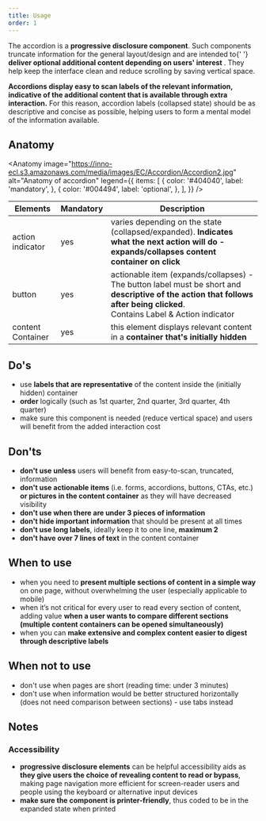 ```yaml
---
title: Usage
order: 1
---
```



<Paragraph size="lead">
  The accordion is a <strong>progressive disclosure component</strong>. Such
  components truncate information for the general layout/design and are intended
  to{' '}
  <strong>
    deliver optional additional content depending on users' interest
  </strong>
  . They help keep the interface clean and reduce scrolling by saving vertical space.
</Paragraph>

**Accordions display easy to scan labels of the relevant information, indicative of the additional content that is available through extra interaction.** For this reason, accordion labels (collapsed state) should be as descriptive and concise as possible, helping users to form a mental model of the information available.

## Anatomy

<Anatomy
  image="https://inno-ecl.s3.amazonaws.com/media/images/EC/Accordion/Accordion2.jpg"
  alt="Anatomy of accordion"
  legend={{
    items: [
      {
        color: '#404040',
        label: 'mandatory',
      },
      {
        color: '#004494',
        label: 'optional',
      },
    ],
  }}
/>

| Elements          | Mandatory | Description                                                                                                                                                                    |
| ----------------- | --------- | ------------------------------------------------------------------------------------------------------------------------------------------------------------------------------ |
| action indicator  | yes       | varies depending on the state (collapsed/expanded). **Indicates what the next action will do - expands/collapses content container on click**                                  |
| button            | yes       | actionable item (expands/collapses) - The button label must be short and **descriptive of the action that follows after being clicked**.<br/>Contains Label & Action indicator |
| content Container | yes       | this element displays relevant content in a **container that's initially hidden**                                                                                              |

## Do's

- use **labels that are representative** of the content inside the (initially hidden) container
- **order** logically (such as 1st quarter, 2nd quarter, 3rd quarter, 4th quarter)
- make sure this component is needed (reduce vertical space) and users will benefit from the added interaction cost

## Don'ts

- **don't use unless** users will benefit from easy-to-scan, truncated, information
- **don't use actionable items** (i.e. forms, accordions, buttons, CTAs, etc.) **or pictures in the content container** as they will have decreased visibility
- **don't use when there are under 3 pieces of information**
- **don't hide important information** that should be present at all times
- **don't use long labels**, ideally keep it to one line, **maximum 2**
- **don't have over 7 lines of text** in the content container

## When to use

- when you need to **present multiple sections of content in a simple way** on one page, without overwhelming the user (especially applicable to mobile)
- when it’s not critical for every user to read every section of content, adding value **when a user wants to compare different sections (multiple content containers can be opened simultaneously)**
- when you can **make extensive and complex content easier to digest through descriptive labels**

## When not to use

- don't use when pages are short (reading time: under 3 minutes)
- don't use when information would be better structured horizontally (does not need comparison between sections) - use tabs instead

## Notes

### Accessibility

- **progressive disclosure elements** can be helpful accessibility aids as **they give users the choice of revealing content to read or bypass**, making page navigation more efficient for screen-reader users and people using the keyboard or alternative input devices
- **make sure the component is printer-friendly**, thus coded to be in the expanded state when printed
